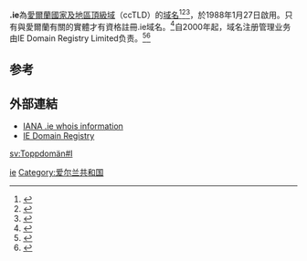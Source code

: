 {{Expand|time=2018-04-01T09:33:26+00:00}}
'''.ie'''為[[爱尔兰|愛爾蘭]][[國家及地區頂級域|國家及地區頂級域]]（ccTLD）的[[域名|域名]]<ref>{{Cite book|title=常用电脑词语速查手册|last=何弘主编|first=|publisher=西安：西安出版社|year=2000|isbn=7-80594-644-2|location=|pages=201-202}}</ref><ref>{{Cite book|title=英德汉广播电视技术词典|last=（德）赫伯特·蒂尔曼（Herbert Tillmann）编；梁瑛等译|first=|publisher=北京：中国广播电视出版社|year=2002|isbn=7-5043-3793-5|location=|pages=440-442}}</ref><ref>{{Cite book|title=大学计算机基础|last=刘丕娥主编|first=|publisher=哈尔滨：哈尔滨工业大学出版社|year=2010|isbn=978-7-5603-3056-3|location=|pages=342-345}}</ref>，於1988年1月27日啟用。只有與愛爾蘭有關的實體才有資格註冊.ie域名。<ref name="Registrations Policy">{{cite web |title=Registrations Policy |url=https://www.iedr.ie/registrations-policy/ |access-date=2012-12-24 |archive-date=2013-01-20 |archive-url=https://web.archive.org/web/20130120015850/https://www.iedr.ie/registrations-policy/ |url-status=dead }}</ref>自2000年起，域名注册管理业务由IE Domain Registry Limited负责。<ref>{{cite web |title=.ie Domain Registry to Become Independent Service |author=Office of Public Affairs, UCD |date=1 November 2000 |url=http://www.ucd.ie/press/newpre80.htm |accessdate=24 December 2012 |archive-date=2006-02-07 |archive-url=https://web.archive.org/web/20060207065155/http://www.ucd.ie/press/newpre80.htm }}</ref><ref>{{cite web |title=Licensing & Services |url=http://www.comreg.ie/licensing_and_services/domain_names_and_ip_addressing.552.492.html |accessdate=24 December 2012 |archive-date=2016-04-03 |archive-url=https://web.archive.org/web/20160403222529/https://www.comreg.ie/licensing_and_services/domain_names_and_ip_addressing.552.492.html }}</ref>

== 参考 ==
{{reflist}}

== 外部連結 ==

* [http://www.iana.org/root-whois/ie.htm IANA .ie whois information]{{Wayback|url=http://www.iana.org/root-whois/ie.htm |date=20060424140504 }}
* [http://www.domainregistry.ie/ IE Domain Registry]{{Wayback|url=http://www.domainregistry.ie/ |date=20060508082059 }}

{{网络小作品}}
{{CcTLD}}

[[Category:國家及地區頂級域|ie]]
[[Category:爱尔兰共和国|Category:爱尔兰共和国]]

[[sv:Toppdomän#I|sv:Toppdomän#I]]